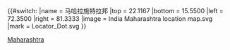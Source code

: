 {{#switch:{{{1}}}
|name   = 马哈拉施特拉邦
|top    = 22.1167
|bottom = 15.5500
|left   = 72.3500
|right  = 81.3333
|image  = India Maharashtra location map.svg
|mark   = Locator_Dot.svg
}}<noinclude>{{Location map/Info}}[[Category:印度地理位置图模板|Maharashtra]]


</noinclude>